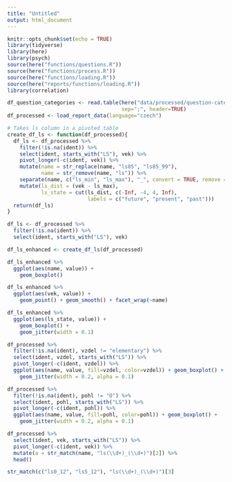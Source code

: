 ```yaml
---
title: "Untitled"
output: html_document
---
```


```r
knitr::opts_chunk$set(echo = TRUE)
library(tidyverse)
library(here)
library(psych)
source(here("functions/questions.R"))
source(here("functions/process.R"))
source(here("functions/loading.R"))
source(here("reports/functions/loading.R"))
library(correlation)
```

```r
df_question_categories <- read.table(here("data/processed/question-categories.csv"),
                                     sep=";", header=TRUE)
df_processed <- load_report_data(language="czech")

# Takes ls column in a pivoted table
create_df_ls <- function(df_processed){
  df_ls <- df_processed %>%
    filter(!is.na(ident)) %>%
    select(ident, starts_with("LS"), vek) %>%
    pivot_longer(-c(ident, vek)) %>%
    mutate(name = str_replace(name, "ls85", "ls85_99"),
           name = str_remove(name, "ls")) %>%
    separate(name, c("ls_min", "ls_max"), "_", convert = TRUE, remove = FALSE) %>%
    mutate(ls_dist = (vek - ls_max),
           ls_state = cut(ls_dist, c(-Inf, -4, 4, Inf),
                          labels = c("future", "present", "past")))
  return(df_ls)
}
```

```r
df_ls <- df_processed %>%
  filter(!is.na(ident)) %>%
  select(ident, starts_with("LS"), vek)

df_ls_enhanced <- create_df_ls(df_processed)
```

```r
df_ls_enhanced %>%
  ggplot(aes(name, value)) +
    geom_boxplot() 
```

```r
df_ls_enhanced %>%
  ggplot(aes(vek, value)) +
    geom_point() + geom_smooth() + facet_wrap(~name)
```

```r
df_ls_enhanced %>%
  ggplot(aes(ls_state, value)) +
    geom_boxplot() +
    geom_jitter(width = 0.1)
```

```r
df_processed %>%
  filter(!is.na(ident), vzdel != "elementary") %>%
  select(ident, vzdel, starts_with("LS")) %>%
  pivot_longer(-c(ident, vzdel)) %>%
  ggplot(aes(name, value, fill=vzdel, color=vzdel)) + geom_boxplot() +
    geom_jitter(width = 0.2, alpha = 0.1)
```

```r
df_processed %>%
  filter(!is.na(ident), pohl != "O") %>%
  select(ident, pohl, starts_with("LS")) %>%
  pivot_longer(-c(ident, pohl)) %>%
  ggplot(aes(name, value, fill=pohl, color=pohl)) + geom_boxplot() +
    geom_jitter(width = 0.2, alpha = 0.1)
```

```r
df_processed %>%
  select(ident, vek, starts_with("LS")) %>%
  pivot_longer(-c(ident, vek)) %>%
  mutate(a = str_match(name, "ls(\\d+)_(\\d+)")[2]) %>%
  head()

str_match(c("ls0_12", "ls5_12"), "ls(\\d+)_(\\d+)")[3]
```

